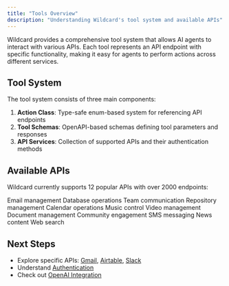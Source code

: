 ```yaml
---
title: "Tools Overview"
description: "Understanding Wildcard's tool system and available APIs"
---
```


Wildcard provides a comprehensive tool system that allows AI agents to interact with various APIs. Each tool represents an API endpoint with specific functionality, making it easy for agents to perform actions across different services.

## Tool System

The tool system consists of three main components:

1. **Action Class**: Type-safe enum-based system for referencing API endpoints
2. **Tool Schemas**: OpenAPI-based schemas defining tool parameters and responses
3. **API Services**: Collection of supported APIs and their authentication methods

## Available APIs

Wildcard currently supports 12 popular APIs with over 2000 endpoints:

<CardGroup cols={3}>
  <Card title="Gmail" icon="envelope" href="/tools/apis/gmail">
    Email management
  </Card>
  <Card title="Airtable" icon="table" href="/tools/apis/airtable">
    Database operations
  </Card>
  <Card title="Slack" icon="slack" href="/tools/apis/slack">
    Team communication
  </Card>
  <Card title="GitHub" icon="github" href="/tools/apis/github">
    Repository management
  </Card>
  <Card title="Google Calendar" icon="calendar" href="/tools/apis/google-calendar">
    Calendar operations
  </Card>
  <Card title="Spotify" icon="spotify" href="/tools/apis/spotify">
    Music control
  </Card>
  <Card title="YouTube" icon="youtube" href="/tools/apis/youtube">
    Video management
  </Card>
  <Card title="Notion" icon="n" href="/tools/apis/notion">
    Document management
  </Card>
  <Card title="Discord" icon="discord" href="/tools/apis/discord">
    Community engagement
  </Card>
  <Card title="Twilio" icon="message" href="/tools/apis/twilio">
    SMS messaging
  </Card>
  <Card title="New York Times" icon="newspaper" href="/tools/apis/nyt">
    News content
  </Card>
  <Card title="Brave Search" icon="search" href="/tools/apis/brave-search">
    Web search
  </Card>
</CardGroup>

## Next Steps

- Explore specific APIs: [Gmail](/tools/apis/gmail), [Airtable](/tools/apis/airtable), [Slack](/tools/apis/slack)
- Understand [Authentication](/authentication/overview)
- Check out [OpenAI Integration](/openai/overview) 